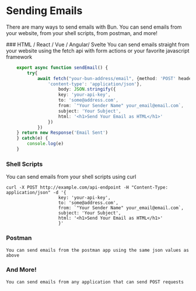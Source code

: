 # Sending Emails


There are many ways to send emails with Bun. You can send emails from your website, from your shell scripts, from postman, and more!

<Steps>
### HTML / React / Vue / Angular/ Svelte
You can send emails straight from your website using the fetch api with form actions or your favorite javascript framework

```ts filename="someComponent.tsx" copy
	export async function sendEmail() {
		try{
			await fetch("your-bun-address/email", {method: 'POST' headers:{
				'content-type': 'application/json'},
					body: JSON.stringify({
					key: 'your-api-key',
					to: 'some@address.com',
					from: `"Your Sender Name" your_email@email.com`,
					subject: 'Your Subject',
					html: '<h1>Send Your Email as HTML</h1>'
				})
			})
	} return new Response('Email Sent')
	} catch(e) {
		console.log(e)
	}
```

### Shell Scripts

You can send emails from your shell scripts using curl

```shell fileName="bash" copy
curl -X POST http://example.com/api-endpoint -H "Content-Type: application/json" -d '{
					key: 'your-api-key',
					to: 'some@address.com',
					from: `"Your Sender Name" your_email@email.com`,
					subject: 'Your Subject',
					html: '<h1>Send Your Email as HTML</h1>'
					}'

```

### Postman

    You can send emails from the postman app using the same json values as above

### And More!

    You can send emails from any application that can send POST requests

</Steps>
